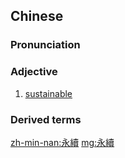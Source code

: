 {{also|永续}}
==Chinese==
{{zh-forms|s=永续}}

===Pronunciation===
{{zh-pron
|m=yǒngxù
|c=wing5 zuk6
|cat=a
}}

===Adjective===
{{zh-adj}}

# [[sustainable]]

===Derived terms===
{{zh-der|永續發展:sustainable development}}

[[zh-min-nan:永續]]
[[mg:永續]]